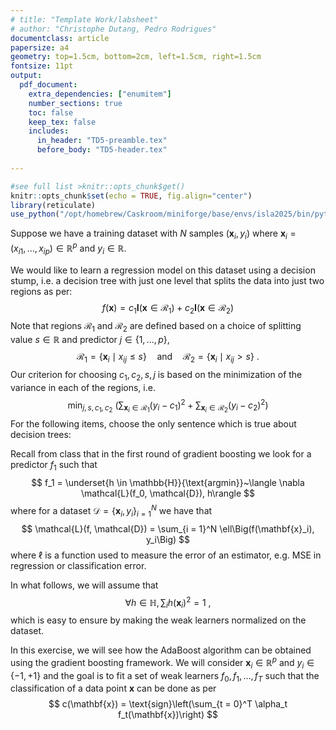 ```yaml
---
# title: "Template Work/labsheet"
# author: "Christophe Dutang, Pedro Rodrigues"
documentclass: article
papersize: a4
geometry: top=1.5cm, bottom=2cm, left=1.5cm, right=1.5cm
fontsize: 11pt
output: 
  pdf_document:
    extra_dependencies: ["enumitem"]
    number_sections: true
    toc: false
    keep_tex: false
    includes:
      in_header: "TD5-preamble.tex"
      before_body: "TD5-header.tex"
      
---
```


<!-- see help at https://bookdown.org/yihui/rmarkdown-cookbook/latex-output.html -->

```r
#see full list >knitr::opts_chunk$get()
knitr::opts_chunk$set(echo = TRUE, fig.align="center")
library(reticulate)
use_python("/opt/homebrew/Caskroom/miniforge/base/envs/isla2025/bin/python", required = T)
```

\section*{$\blacktriangleright$~Exercise 1: Decision trees}
Suppose we have a training dataset with $N$ samples $(\mathbf{x}_i, y_i)$ where $\mathbf{x}_i = (x_{i1}, \dots, x_{ip}) \in \mathbb{R}^p$ and $y_i \in \mathbb{R}$.

We would like to learn a regression model on this dataset using a decision stump, i.e. a decision tree with just one level that splits the data into just two regions as per:
$$
f(\mathbf{x}) = c_1 \mathbf{I}(\mathbf{x} \in \mathcal{R}_1) + c_2 \mathbf{I}(\mathbf{x} \in \mathcal{R}_2)
$$
Note that regions $\mathcal{R}_1$ and $\mathcal{R}_2$ are defined based on a choice of splitting value $s \in \mathbb{R}$ and predictor $j \in \{1, \dots, p\}$,
$$
\mathcal{R}_1 = \{\mathbf{x}_i \mid x_{ij} \leq s\} \quad \text{and} \quad \mathcal{R}_2 = \{\mathbf{x}_i \mid x_{ij} > s\}~.
$$
Our criterion for choosing $c_1, c_2, s, j$ is based on the minimization of the variance in each of the regions, i.e.
$$
\min_{j, s, c_1, c_2}~\Bigg(\sum_{\mathbf{x}_i \in \mathcal{R}_1}(y_i - c_1)^2 + \sum_{\mathbf{x}_i \in \mathcal{R}_2}(y_i - c_2)^2 \Bigg)
$$
\begin{enumerate}
\item[(a)] Show that for a fixed choice of $j$ and $s$, we can minimize the above problem with
$$
c_1 = \dfrac{1}{|\mathcal{R}_1|}\sum_{\mathbf{x}_i \in \mathcal{R}_1}y_i \quad \text{and} \quad c_2 = \dfrac{1}{|\mathcal{R}_2|}\sum_{\mathbf{x}_i \in \mathcal{R}_2}y_i
$$
{\color{blue}
First note that the optimization problem can be split into two independent ones as per
$$
\min_{c_1, c_2}~\Bigg(\sum_{\mathbf{x}_i \in \mathcal{R}_1}(y_i - c_1)^2 + \sum_{\mathbf{x}_i \in \mathcal{R}_2}(y_i - c_2)^2 \Bigg) = \min_{c_1}\sum_{\mathbf{x}_i \in \mathcal{R}_1}(y_i - c_1)^2 + \min_{c_2}~\sum_{\mathbf{x}_i \in \mathcal{R}_2}(y_i - c_2)^2
$$
And if we now derive each objective function with respect to $c_j$, we see that
$$
\dfrac{\partial}{\partial c_j}\left(\sum_{\mathbf{x}_i \in \mathcal{R}_1}(y_i - c_j)^2\right) = 0 \iff c_j = \dfrac{1}{|\mathcal{R}_j|}\sum_{\mathbf{x}_i \in \mathcal{R}_j} y_i
$$
}
\end{enumerate} 
For the following items, choose the only sentence which is true about decision trees:
\begin{enumerate}
\item[(b)] A given split node in a decision tree classifier makes:
\begin{itemize}
\item {\color{blue}a binary decision considering a single feature at a time}
\item a binary decision considering a combination of all the input features
\item multiple binary decisions considering a single feature
\item a binary decision considering a non-linear combination of all input features
\end{itemize}
\item[(c)] A decision tree split is built:
\begin{itemize}
\item using a random threshold
\item using the median value of a single feature as a threshold
\item {\color{blue}using a threshold that minimizes an error}
\end{itemize}
\item[(d)] Decision tree regressors can predict:
\begin{itemize}
\item any values, including values larger or smaller than the $y_i$ observed in the training dataset.
\item {\color{blue}only values in the range from $\min(y_i)$ to $\max(y_i)$.}
\end{itemize}
\end{enumerate}

\newpage

\section*{$\blacktriangleright$~Exercise 2}
Recall from class that in the first round of gradient boosting we look for a predictor $f_1$ such that
$$
f_1 = \underset{h \in \mathbb{H}}{\text{argmin}}~\langle \nabla \mathcal{L}(f_0, \mathcal{D}), h\rangle
$$
where for a dataset $\mathcal{D} = \{\mathbf{x}_i, y_i\}_{i = 1}^N$ we have that
$$
\mathcal{L}(f, \mathcal{D}) = \sum_{i = 1}^N \ell\Big(f(\mathbf{x}_i), y_i\Big)
$$
where $\ell$ is a function used to measure the error of an estimator, e.g. MSE in regression or classification error. 

In what follows, we will assume that 
$$\forall h \in \mathbb{H}, \sum_i h(\mathbf{x}_i)^2 = 1~,$$
which is easy to ensure by making the weak learners normalized on the dataset.

\begin{enumerate}
\item[(a)] Show that
$$
f_1 = \underset{h \in \mathbb{H}}{\text{argmin}}~\sum_{i = 1}^N \Big(h(\mathbf{x}_i) - r^{(1)}_i\Big)^2 \quad \text{where} \quad r^{(1)}_i = - \dfrac{\partial \ell\big(f_0(\mathbf{x}_i), y_i\big)}{\partial f_0(\mathbf{x}_i)}
$$
Interpret this result.

{\color{blue}
We have that
$$
\begin{array}{rcl}
f_1 &=& \underset{h \in \mathbb{H}}{\text{argmin}}~\langle \nabla \mathcal{L}(f_0, \mathcal{D}), h\rangle \\
&=& \underset{h \in \mathbb{H}}{\text{argmin}}~\displaystyle\sum_{i = 1}^N t_i^{(1)}h(\mathbf{x}_i) \quad \text{where} \quad t_i^{(1)} = \dfrac{\partial \ell\big(f_0(\mathbf{x}_i), y_i\big)}{\partial f_0(\mathbf{x}_i)}\\
&=& \underset{h \in \mathbb{H}}{\text{argmin}}~-2\displaystyle\sum_{i = 1}^N r_i^{(1)}h(\mathbf{x}_i) \quad \text{where} \quad r_i^{(1)} = -\dfrac{\partial \ell\big(f_0(\mathbf{x}_i), y_i\big)}{\partial f_0(\mathbf{x}_i)}\\
&=& \underset{h \in \mathbb{H}}{\text{argmin}}~\displaystyle\underbrace{\sum_{i = 1}^N (r^{(1)})^2}_{\text{cst wrt }h}-2\sum_{i = 1}^N r_i^{(1)}h(\mathbf{x}_i) + \displaystyle\underbrace{\sum_{i = 1}^N h(\mathbf{x}_i)^2}_{\text{cst by hyp}}\\
&=& \underset{h \in \mathbb{H}}{\text{argmin}}~\displaystyle\sum_{i = 1}^N \Big(h(\mathbf{x}_i) - r^{(1)}_i\Big)^2\\
\end{array}
$$
So we note that the weak learner is trained via MSE regression targeting the values of the gradients of the loss function. It is worth really understanding that this is the case for both regression and classification! Meaning that even if we were doing classification (with an appropriate choice of $\ell$) the gradient boosting would still be doing a regression step over the gradients to learn the weak learners.
}
\item[(b)] Consider that we are in a regression setting for which
$$
\ell\big(f(\mathbf{x}), y\big) = \dfrac{1}{2}\big(f(\mathbf{x}) - y\big)^2~.
$$
What would be the expression for the optimization problem from item (a) in this case?

{\color{blue}
We get $r^{(1)}_i = y_i - f_0(\mathbf{x}_i)$ which is simply the residual of the weak learner $f_0$.
}

\item[(c)] The most common version of gradient boosting is to assume that the weak learners are regression trees, such as the decision stumps from Exercise 1. Describe how the parameters $c_1, c_2, s, j$ are estimated in this case for a general choice of $\ell$.

{\color{blue}
We should just plug in the expression of the decision stump into the regression loss and see what we get
$$
\begin{array}{rcl}
f_1 &=& \underset{h \in \mathbb{H}}{\text{argmin}}~\displaystyle\sum_{i = 1}^N \Big(h(\mathbf{x}_i) - r^{(1)}_i\Big)^2 \\
&=& \underset{c_1, c_2, s, j}{\text{argmin}}~\displaystyle\sum_{i = 1}^N \Big(\big[c_1\mathbf{I}(\mathbf{x}_i \in \mathcal{R}_1) + c_2\mathbf{I}(\mathbf{x}_i \in \mathcal{R}_2) \big] - r^{(1)}_i\Big)^2 \\
&=& \underset{c_1, c_2, s, j}{\text{argmin}}~\displaystyle\sum_{\mathbf{x}_i \in \mathcal{R}_1} \Big(c_1 - r^{(1)}_i\Big)^2 + \sum_{\mathbf{x}_i \in \mathcal{R}_2} \Big(c_2 - r^{(1)}_i\Big)^2 \\
\end{array}
$$
Note that we have fallen back to the same kind of estimation problem from Exercise 1.
}
\end{enumerate}

\section*{$\blacktriangleright$~Exercise 3}
In this exercise, we will see how the AdaBoost algorithm can be obtained using the gradient boosting framework. We will consider $\mathbf{x}_i \in \mathbb{R}^p$ and $y_i \in \{-1, +1\}$ and the goal is to fit a set of weak learners $f_0, f_1, \dots, f_T$ such that the classification of a data point $\mathbf{x}$ can be done as per
$$
c(\mathbf{x}) = \text{sign}\left(\sum_{t = 0}^T \alpha_t f_t(\mathbf{x})\right)
$$

\begin{enumerate}
\item[(a)] Since we're in a classification setting, we need to choose suitable loss function $\ell$. At first glimpse, we could be tempted to choose the 0-1 loss:
$$
\ell_{0-1}\big(f(\mathbf{x}), y\big) = \mathbf{1}\big(f(\mathbf{x}) \neq y\big)~.
$$
Explain why this would not be a good choice for gradient boosting?

{\color{blue}In gradient boosting we need to calculate the gradients of the loss function. The 0-1 loss is both non-differentiable at the origin and a constant everywhere else. This means that the gradient boosting would have quite a lot of difficulties to work.}

\item[(b)] In AdaBoost we actually consider the exponential loss given as
$$
\ell_{\text{exp}}\big(f(\mathbf{x}), y\big) = e^{-y f(\mathbf{x})}
$$
Compare $\ell_{0-1}$ and $\ell_{\text{exp}}$ and explain why using $\ell_{\text{exp}}$ should be fine.

{\color{blue}
The idea here is to first notice that we can write $\ell_{0-1}\big(f(\mathbf{x}), y\big) = \mathbf{1}\big(f(\mathbf{x}) \neq y\big) = \mathbf{1}\big(f(\mathbf{x}) y < -1\big)$. The easiest way to compare the two loss functions is to define a new variable called margin $s = yf(x)$ and show how they compare in a 2D plot where X-axis is for $s$ and Y-axis is for the values of $\ell(s)$. One should note that $\ell_\text{exp}$ is differentiable everywhere and that it is an upper-bound for $\ell_{0-1}$. As such, if we manage to find a function $f$ that minimizes the latter, then we should be in a good place for minimizing the former as well.
}

\item[(c)] Using the notation from class, calculate the expression for the $t^{(1)}_i$ using $\ell_{\text{exp}}$ as loss.

{\color{blue}
We have that $t_i^{(1)} = -y_i \exp\Big(-y_i f_0(\mathbf{x}_i)\Big)$
}

\item[(d)] Give an interpretation in terms of a weighted classification error to the optimization problem
$$
f_1 = \underset{h \in \mathbb{H}}{\text{argmin}}~\sum_{i = 1}^N t_i^{(1)}h(\mathbf{x}_i)
$$
{\color{blue}
Plugging in the expression for $t_i^{(1)}$ we get:
$$
\begin{array}{rcl}
f_1 &=& \underset{h \in \mathbb{H}}{\text{argmin}}~\displaystyle-\sum_{i = 1}^{N}y_i\exp\Big(-y_i f_0(\mathbf{x}_i)\Big)h(\mathbf{x}_i) \\[1em]
&=& \underset{h \in \mathbb{H}}{\text{argmin}}~-\displaystyle\sum_{i = 1}^{N}y_ih(\mathbf{x}_i)\dfrac{\exp\Big(-y_i f_0(\mathbf{x}_i)\Big)}{Z} \\[1em]
\end{array}
$$
where $Z = \displaystyle\sum_{j = 1}^N \exp\Big(-y_j f_0(\mathbf{x}_j)\Big)$ is a normalization constant.

We can pursue things and write
$$
\begin{array}{rcl}
f_1 &=& \underset{h \in \mathbb{H}}{\text{argmin}}~\displaystyle-\sum_{i = 1}^{N}y_ih(\mathbf{x}_i)w_i \quad \text{with} \quad w_i = \dfrac{\exp\Big(-y_i f_0(\mathbf{x}_i)\Big)}{Z}\\[1em]
\end{array}
$$
Note that $y_i h(\mathbf{x}_i) \in \{-1, +1\}$ with $y_i h(\mathbf{x}_i) = 1 \iff h(\mathbf{x}_i) = y_i$ (i.e. correct classification). 

Therefore, we can rewrite things to get
$$
\begin{array}{rcl}
f_1 &=& \underset{h \in \mathbb{H}}{\text{argmin}}~\displaystyle \sum_{y_i \neq h(\mathbf{x}_i)}w_i - \sum_{y_i = h(\mathbf{x}_i)}w_i\\[1em]
\end{array}
$$
but since $w_i$ sums to one over the $N$ datapoints, we can rewrite 
$$
\sum_{y_i = h(\mathbf{x}_i)} w_i = 1 - \sum_{y_i \neq h(\mathbf{x}_i)} w_i 
$$
and obtain
$$
\begin{array}{rcl}
f_1 &=& \underset{h \in \mathbb{H}}{\text{argmin}}~\displaystyle 2\sum_{y_i \neq h(\mathbf{x}_i)}w_i - 1\\[1em]
&=& \underset{h \in \mathbb{H}}{\text{argmin}}~\displaystyle \sum_{y_i \neq h(\mathbf{x}_i)}w_i\\[1em]
&=& \underset{h \in \mathbb{H}}{\text{argmin}}~\displaystyle \sum_{i = 1}^N\mathbf{1}\big(y_i \neq h(\mathbf{x}_i)\big)w_i
\end{array}
$$
This means that $f_1$ is trained so to minimize weighted errors on a dataset for which the data points are weighted with $w_i$. For a given pair $(\mathbf{x}_i, y_i)$ the weights acts so that, using the combined classifier from the previous round:
\begin{itemize}
\item If we have a misclassification, i.e $f_0(\mathbf{x}_i) \neq y_i$, then $w(\mathbf{x}_i, y_i) \times Z \geq 1$
\item If we have a correct classification, i.e. $f_0(\mathbf{x}_i) = y_i$, then $w(\mathbf{x}_i, y_i) \times Z \leq 1$
\end{itemize}
As such, we can say that the weights $w$ are giving more weight to points that were misclassified in the previous rounds and less weight to those that were correcty classified. In this way, the new weak learner $f_1$ is trained so to better classify the points that were incorrectly labeled previously.
}
\end{enumerate}



